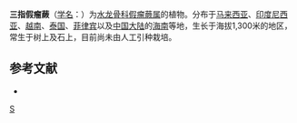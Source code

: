 {{Speciesbox 
| taxon = Phymatopteris triloba
| authority = (Houtt.) Pic. Serm.
}}

'''三指假瘤蕨'''（[[学名|学名]]：{{lang|la|''Phymatopteris triloba''}}）为[[水龙骨科|水龙骨科]][[假瘤蕨属|假瘤蕨属]]的植物。分布于[[马来西亚|马来西亚]]、[[印度尼西亚|印度尼西亚]]、[[越南|越南]]、[[泰国|泰国]]、[[菲律宾|菲律宾]]以及[[中国大陆|中国大陆]]的[[海南|海南]]等地，生长于海拔1,300米的地区，常生于树上及石上，目前尚未由人工引种栽培。

== 参考文献 ==
<div class="references-small">
* {{cite web| url =http://www.bioinfo.cn/db05/KmzwSpecies.php?action=view&id=35023| title =三指假瘤蕨| work =《中国高等植物数据库全库》| publisher =中国科学院微生物研究所| author =昆明植物研究所| accessdate =2009-02-20| deadurl =yes| archiveurl =https://web.archive.org/web/20160305044144/http://www.bioinfo.cn/db05/KmzwSpecies.php?action=view&id=35023| archivedate =2016-03-05}}
</div>
{{Taxonbar|from=Q10866044}}
[[Category:假瘤蕨属|S]]
{{植物小作品}}